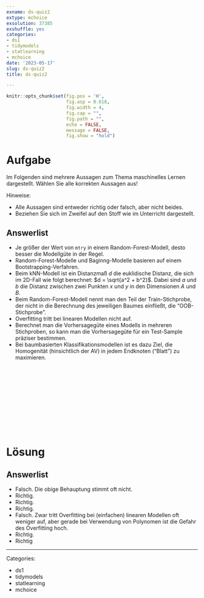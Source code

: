 ```yaml
---
exname: ds-quiz2
extype: mchoice
exsolution: 37385
exshuffle: yes
categories:
- ds1
- tidymodels
- statlearning
- mchoice
date: '2023-05-17'
slug: ds-quiz2
title: ds-quiz2

---
```






```r
knitr::opts_chunk$set(fig.pos = 'H',
                      fig.asp = 0.618,
                      fig.width = 4,
                      fig.cap = "", 
                      fig.path = "",
                      echo = FALSE,
                      message = FALSE,
                      fig.show = "hold")
```






# Aufgabe

Im Folgenden sind mehrere Aussagen zum Thema maschinelles Lernen dargestellt.
Wählen Sie alle korrekten Aussagen aus!

Hinweise:

- Alle Aussagen sind entweder richtig oder falsch, aber nicht beides.
- Beziehen Sie sich im Zweifel auf den Stoff wie im Unterricht dargestellt.



Answerlist
----------

* Je größer der Wert von `mtry` in einem Random-Forest-Modell, desto besser die Modellgüte in der Regel.
* Random-Forest-Modelle und Baginng-Modelle basieren auf einem Bootstrapping-Verfahren.
* Beim kNN-Modell ist ein Distanzmaß $d$ die euklidische Distanz, die sich im 2D-Fall wie folgt berechnet: $d = \sqrt{a^2 + b^2}$. Dabei sind $a$ und $b$ die Distanz zwischen zwei Punkten $x$ und $y$ in den Dimensionen $A$ und $B$.
* Beim Random-Forest-Modell nennt man den Teil der Train-Stichprobe, der nicht in die Berechnung des jeweiligen Baumes einfließt, die "OOB-Stichprobe".
* Overfitting tritt bei linearen Modellen nicht auf.
* Berechnet man die Vorhersagegüte eines Modells in mehreren Stichproben, so kann man die Vorhersagegüte für ein Test-Sample präziser bestimmen.
* Bei baumbasierten Klassifikationsmodellen ist es dazu Ziel, die Homogenität (hinsichtlich der AV) in jedem Endknoten ("Blatt") zu maximieren.


</br>
</br>
</br>
</br>
</br>
</br>
</br>
</br>
</br>
</br>

# Lösung


Answerlist
----------


* Falsch. Die obige Behauptung stimmt oft nicht.
* Richtig.
* Richtig.
* Richtig.
* Falsch. Zwar tritt Overfitting bei (einfachen) linearen Modellen oft weniger auf, aber gerade bei Verwendung von Polynomen ist die Gefahr des Overfitting hoch.
* Richtig.
* Richtig




---

Categories: 

- ds1
- tidymodels
- statlearning
- mchoice

